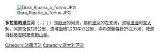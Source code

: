 [[Image:Dora_Riparia_a_Torino.JPG|right]]

{{coord|45|4|43|N|7|43|30|E|display=title}} '''多拉里帕里亞河'''（{{lang-it|Dora Riparia}}，{{IPA-it|ˈdɔːra riˈpaːrja|lang}}；{{lang-fr|Doire Ripaire}}；{{lang-pms|Dòira Rivaira}}）是[[歐洲|歐洲]]的河流，屬於[[波河|波河]]的左支流，流經[[法國|法國]]和[[意大利|意大利]]，河道全長125公里，流域面積1,231平方公里，平均流量每秒25立方米，發源自[[科蒂安阿爾卑斯山脈|科蒂安阿爾卑斯山脈]]。

{{France-geo-stub}}
{{Italy-geo-stub}}
[[Category:法國河流|Category:法國河流]]
[[Category:意大利河流|Category:意大利河流]]